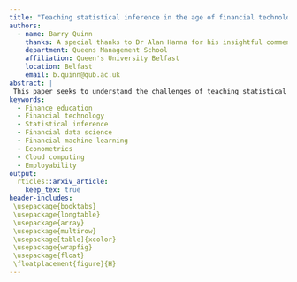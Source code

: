 ```yaml
---
title: "Teaching statistical inference in the age of financial technology"
authors:
  - name: Barry Quinn
    thanks: A special thanks to Dr Alan Hanna for his insightful comments.
    department: Queens Management School
    affiliation: Queen's University Belfast
    location: Belfast
    email: b.quinn@qub.ac.uk
abstract: |
 This paper seeks to understand the challenges of teaching statistical inference in finance in the computer age. We argue that the unstoppable algorithmic transformation of financial services and the developing field of machine learning provide an opportunity to reboot financial econometrics for the financial technology era. We argue it is time for a rethink how we can extract reliable statistical inference from financial data given the proliferation of computing, Big financial data and the unstoppable algorithmisation of the finance industry. Firstly, we agnostically profiling the modelling paradigms avaliable in the FinTech era. Next, we establish the developments in statistical inference in the digital age. Finally, we consider placing computation as a central tenant in finance curricula and discuss the infrastructure and tools involved. We illustrate a use case where the infrastructure is on-boarded in a cloud computing suite with enterprise-level server software. We are not arguing that finance is computation; instead, by placing computation as a frictionless part of the curriculum, students can engage with the full suite of state-of-the-art inferential tools available to financial data science practitioners.    
keywords:
  - Finance education
  - Financial technology
  - Statistical inference
  - Financial data science
  - Financial machine learning
  - Econometrics
  - Cloud computing
  - Employability 
output: 
  rticles::arxiv_article:
    keep_tex: true
header-includes:
 \usepackage{booktabs}
 \usepackage{longtable}
 \usepackage{array}
 \usepackage{multirow}
 \usepackage[table]{xcolor}
 \usepackage{wrapfig}
 \usepackage{float}
 \floatplacement{figure}{H}
---
```


